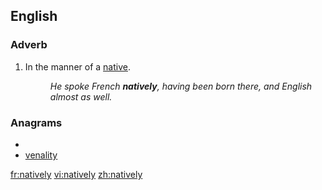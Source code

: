 ==English==

===Adverb===
{{en-adv|-}}

#In the manner of a [[native]].
#:''He spoke French '''natively''', having been born there, and English almost as well.''

===Anagrams===
* {{alphagram|aeilntvy}}
* [[venality#English|venality]]

[[fr:natively]]
[[vi:natively]]
[[zh:natively]]